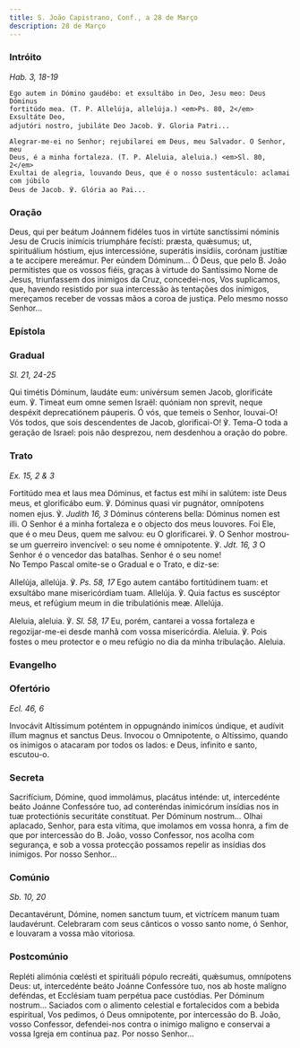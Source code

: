 ```yaml
---
title: S. João Capistrano, Conf., a 28 de Março
description: 28 de Março
---
```


### Intróito

<em>Hab. 3, 18-19</em>

<div class="side-by-side not-content">

    Ego autem in Dómino gaudébo: et exsultábo in Deo, Jesu meo: Deus Dóminus
    fortitúdo mea. (T. P. Allelúja, allelúja.) <em>Ps. 80, 2</em> Exsultáte Deo,
    adjutóri nostro, jubiláte Deo Jacob. ℣. Gloria Patri...

    Alegrar-me-ei no Senhor; rejubilarei em Deus, meu Salvador. O Senhor, meu
    Deus, é a minha fortaleza. (T. P. Aleluia, aleluia.) <em>Sl. 80, 2</em>
    Exultai de alegria, louvando Deus, que é o nosso sustentáculo: aclamai com júbilo
    Deus de Jacob. ℣. Glória ao Pai...

</div>

### Oração

<div class="side-by-side not-content">
  Deus, qui per beátum Joánnem fidéles tuos in virtúte sanctíssimi nóminis Jesu
  de Crucis inimícis triumpháre fecísti: præsta, quǽsumus; ut, spirituálium
  hóstium, ejus intercessióne, superátis insídiis, corónam justítiæ a te
  accípere mereámur. Per eúndem Dóminum... Ó Deus, que pelo B. João permitistes
  que os vossos fiéis, graças à virtude do Santíssimo Nome de Jesus, triunfassem
  dos inimigos da Cruz, concedei-nos, Vos suplicamos, que, havendo resistido por
  sua intercessão às tentações dos inimigos, mereçamos receber de vossas mãos a
  coroa de justiça. Pelo mesmo nosso Senhor...
</div>

### Epístola


<LinkCard
  href="/missal/comum/4martirnaopontifice1#epístola"
  title="Mártir não Pontífice - Missa In virtúte tua"
/>

### Gradual

<em>Sl. 21, 24-25</em>

<div class="side-by-side not-content">
  Qui timétis Dóminum, laudáte eum: univérsum semen Jacob, glorificáte eum. ℣.
  Timeat eum omne semen Israël: quóniam non sprevit, neque despéxit
  deprecatiónem páuperis. Ó vós, que temeis o Senhor, louvai-O! Vós todos, que
  sois descendentes de Jacob, glorificai-O! ℣. Tema-O toda a geração de Israel:
  pois não desprezou, nem desdenhou a oração do pobre.
</div>

### Trato

<em>Ex. 15, 2 & 3</em>

<div class="side-by-side not-content">
  Fortitúdo mea et laus mea Dóminus, et factus est mihi in salútem: iste Deus
  meus, et glorificábo eum. ℣. Dóminus quasi vir pugnátor, omnípotens nomen
  ejus. ℣. <em>Judith 16, 3</em> Dóminus cónterens bella: Dóminus nomen est
  illi. O Senhor é a minha fortaleza e o objecto dos meus louvores. Foi Ele, que
  é o meu Deus, quem me salvou: eu O glorificarei. ℣. O Senhor mostrou-se um
  guerreiro invencível: o seu nome é omnipotente. ℣. <em>Jdt. 16, 3</em> O
  Senhor é o vencedor das batalhas. Senhor é o seu nome!
</div>

<aside>No Tempo Pascal omite-se o Gradual e o Trato, e diz-se:</aside>

<div class="side-by-side not-content">

Allelúja, allelúja. ℣. <em>Ps. 58, 17</em> Ego autem cantábo fortitúdinem tuam: et exsultábo mane misericórdiam tuam. Allelúja. ℣. Quia factus es suscéptor meus, et refúgium meum in die tribulatiónis meæ. Allelúja.

Aleluia, aleluia. ℣. <em>Sl. 58, 17</em> Eu, porém, cantarei a vossa fortaleza e regozijar-me-ei desde manhã com vossa misericórdia. Aleluia. ℣. Pois fostes o meu protector e o meu refúgio no dia da minha tribulação. Aleluia.

</div>

### Evangelho

<LinkCard
  href="/missal/pentecostes/quintafeirapentecostes#evangelho"
  title="Quinta-feira de Pentecostes - Estação em S. Lourenço fora de Muros"
/>

<LinkCard
  href="/missal/pentecostes/quintafeirapentecostes#evangelho"
  title="Quinta-feira de Pentecostes - Estação em S. Lourenço fora de Muros"
/>

### Ofertório

<em>Ecl. 46, 6</em>

<div class="side-by-side not-content">
  Invocávit Altíssimum poténtem in oppugnándo inimícos úndique, et audívit illum
  magnus et sanctus Deus. Invocou o Omnipotente, o Altíssimo, quando os inimigos
  o atacaram por todos os lados: e Deus, infinito e santo, escutou-o.
</div>

### Secreta

<div class="side-by-side not-content">
  Sacrifícium, Dómine, quod immolámus, placátus inténde: ut, intercedénte beáto
  Joánne Confessóre tuo, ad conteréndas inimicórum insídias nos in tuæ
  protectiónis securitáte constítuat. Per Dóminum nostrum... Olhai aplacado,
  Senhor, para esta vítima, que imolamos em vossa honra, a fim de que por
  intercessão do B. João, vosso Confessor, nos acolha com segurança, e sob a
  vossa protecção possamos repelir as insídias dos inimigos. Por nosso Senhor...
</div>

### Comúnio

<em>Sb. 10, 20</em>

<div class="side-by-side not-content">
  Decantavérunt, Dómine, nomen sanctum tuum, et victrícem manum tuam
  laudavérunt. Celebraram com seus cânticos o vosso santo nome, ó Senhor, e
  louvaram a vossa mão vitoriosa.
</div>

### Postcomúnio

<div class="side-by-side not-content">
  Repléti alimónia cœlésti et spirituáli pópulo recreáti, quǽsumus, omnípotens
  Deus: ut, intercedénte beáto Joánne Confessóre tuo, nos ab hoste malígno
  deféndas, et Ecclésiam tuam perpétua pace custódias. Per Dóminum nostrum...
  Saciados com o alimento celestial e fortalecidos com a bebida espiritual, Vos
  pedimos, ó Deus omnipotente, por intercessão do B. João, vosso Confessor,
  defendei-nos contra o inimigo maligno e conservai a vossa Igreja em contínua
  paz. Por nosso Senhor...
</div>
